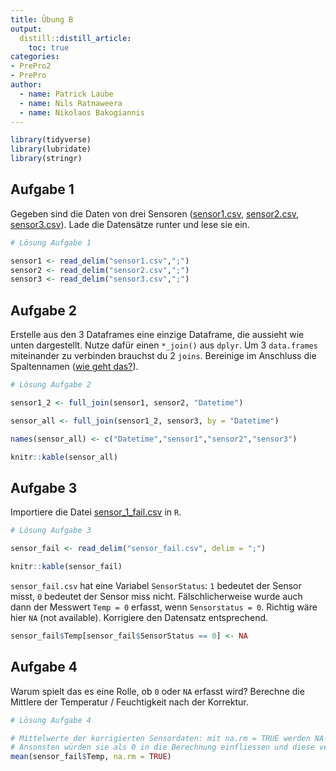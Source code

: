 ```yaml
---
title: Übung B
output: 
  distill::distill_article:
    toc: true
categories:
- PrePro2
- PrePro
author:
  - name: Patrick Laube
  - name: Nils Ratnaweera
  - name: Nikolaos Bakogiannis
---
```




```r
library(tidyverse)
library(lubridate)
library(stringr)
```



## Aufgabe 1

Gegeben sind die Daten von drei Sensoren ([sensor1.csv](sensor1.csv), [sensor2.csv](10_PrePro2/data/sensor2.csv), [sensor3.csv](10_PrePro2/data/sensor3.csv)). Lade die Datensätze runter und lese sie ein.



```r
# Lösung Aufgabe 1

sensor1 <- read_delim("sensor1.csv",";")
sensor2 <- read_delim("sensor2.csv",";")
sensor3 <- read_delim("sensor3.csv",";")

```

## Aufgabe 2

Erstelle aus den 3 Dataframes eine einzige Dataframe, die aussieht wie unten dargestellt. Nutze dafür einen `*_join()` aus `dplyr`. Um 3 `data.frames` miteinander zu verbinden brauchst du 2 `joins`. Bereinige im Anschluss die Spaltennamen ([wie geht das?](https://www.statology.org/how-to-rename-data-frame-columns-in-r/)).


```r

# Lösung Aufgabe 2

sensor1_2 <- full_join(sensor1, sensor2, "Datetime")

sensor_all <- full_join(sensor1_2, sensor3, by = "Datetime")

names(sensor_all) <- c("Datetime","sensor1","sensor2","sensor3")
```


```r
knitr::kable(sensor_all)
```


## Aufgabe 3

Importiere die Datei [sensor_1_fail.csv](sensor_fail.csv) in `R`.


```r

# Lösung Aufgabe 3

sensor_fail <- read_delim("sensor_fail.csv", delim = ";")

```


```r
knitr::kable(sensor_fail)
```


`sensor_fail.csv` hat eine Variabel `SensorStatus`: `1` bedeutet der Sensor misst, `0` bedeutet der Sensor miss nicht. Fälschlicherweise wurde auch dann der Messwert `Temp = 0` erfasst, wenn `Sensorstatus = 0`. Richtig wäre hier `NA` (not available). Korrigiere den Datensatz entsprechend.


```r
sensor_fail$Temp[sensor_fail$SensorStatus == 0] <- NA
```


## Aufgabe 4


Warum spielt das es eine Rolle, ob `0` oder `NA` erfasst wird? Berechne die Mittlere der Temperatur / Feuchtigkeit nach der Korrektur. 

```r

# Lösung Aufgabe 4

# Mittelwerte der korrigierten Sensordaten: mit na.rm = TRUE werden NA-Werte aus der Berechnung entfernt. 
# Ansonsten würden sie als 0 in die Berechnung einfliessen und diese verfälschen.
mean(sensor_fail$Temp, na.rm = TRUE)

```





